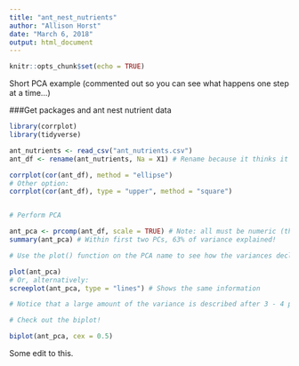 ```yaml
---
title: "ant_nest_nutrients"
author: "Allison Horst"
date: "March 6, 2018"
output: html_document
---
```


```r
knitr::opts_chunk$set(echo = TRUE)
```

Short PCA example (commented out so you can see what happens one step at a time...)

###Get packages and ant nest nutrient data
```r
library(corrplot)
library(tidyverse)

ant_nutrients <- read_csv("ant_nutrients.csv")
ant_df <- rename(ant_nutrients, Na = X1) # Rename because it thinks it's NA
```

```r
corrplot(cor(ant_df), method = "ellipse")
# Other option:
corrplot(cor(ant_df), type = "upper", method = "square")


# Perform PCA

ant_pca <- prcomp(ant_df, scale = TRUE) # Note: all must be numeric (the country names are just labels), so we exclude column 1
summary(ant_pca) # Within first two PCs, 63% of variance explained!

# Use the plot() function on the PCA name to see how the variances decline as the principal component increases

plot(ant_pca)
# Or, alternatively:
screeplot(ant_pca, type = "lines") # Shows the same information

# Notice that a large amount of the variance is described after 3 - 4 principal components (but we just show two on the biplot)

# Check out the biplot! 

biplot(ant_pca, cex = 0.5)
```

Some edit to this.